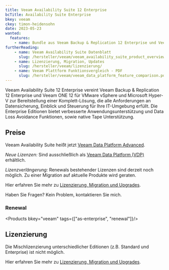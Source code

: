```yaml
---
title: Veeam Availability Suite 12 Enterprise
bcTitle: Availability Suite Enterprise
bkey: veeam
ckey: timon-heidensohn
date: 2023-05-23
wanted:
  features:
    - name: Bundle aus Veeam Backup & Replication 12 Enterprise und Veeam ONE 12
furtherReading:
    - name: Veeam Availability Suite Datenblatt
      slug: /hersteller/veeam/veeam_availability_suite_product_overview.pdf
    - name: Lizenzierung, Migration, Updates
      slug: /hersteller/veeam/lizenzierung/
    - name: Veeam Plattform Funktionsvergleich - PDF
      slug: /hersteller/veeam/veeam_data_platform_feature_comparison.pdf
---
```




<Intro>

  Veeam Availability Suite 12 Enterprise vereint Veeam Backup & Replication 12 Enterprise und Veeam ONE 12 für VMware vSphere und Microsoft Hyper-V zur Bereitstellung einer Komplett-Lösung, die alle Anforderungen an Datensicherung, Einblick und Steuerung für Ihre IT-Umgebung erfüllt. Die Enterprise Editionen bietet verbesserte Anwendungsunterstützung und Data Loss Avoidance Funktionen, sowie native Tape Unterstützung.

</Intro>

<TOC />


## Preise


<Info>

  Veeam Availability Suite heißt jetzt [Veeam Data Platform Advanced](/hersteller/veeam/data-platform-advanced/).

  *Neue Lizenzen:* Sind ausschließlich als [Veeam Data Platform (VDP)](/hersteller/veeam/#veeam-data-platform-vdp) erhältlich.

  *Lizenzverlängerung:* Renewals bestehender Lizenzen sind derzeit noch möglich.
  Zu einer Migration auf aktuelle Produkte wird geraten.

   Hier erfahren Sie mehr zu [Lizenzierung, Migration und Upgrades](/hersteller/veeam/lizenzierung/).

   Haben Sie Fragen? Kein Problem, kontaktieren Sie mich.

</Info>


### Renewal


<Products bkey="veeam" tags={["as-enterprise", "renewal"]}/>


## Lizenzierung

Die Mischlizenzierung unterschiedlicher Editionen (z.B. Standard und Enterprise) ist nicht möglich.

Hier erfahren Sie mehr zu [Lizenzierung, Migration und Upgrades](/hersteller/veeam/lizenzierung/).

